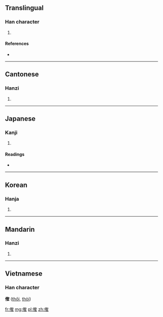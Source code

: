 ==Translingual==

===Han character===
{{Han char|rn=9|rad=人|as=10|sn=12|four=2421<sub>4</sub>|canj=人人月土 (OOBG)}}

# {{defn|Han|sort=人10}}

====References====
* {{Han ref|kx=0113.170|dkj=00963|dj=0241.070|hdz=10206.090|uh=5095|ud=20629|bh=D852|bd=55378}}

----

==Cantonese==

===Hanzi===
{{yue-hanzi|jyut=|y=gok3}}

# {{defn|Cantonese|sort=人10}}

----

==Japanese==

===Kanji===
{{ja-kanji|grade=|rs=人10}}

# {{defn|Japanese|sort=人10}}

====Readings====
* {{ja-readings|on=[[かく]] (kaku)|kun=}}

----

==Korean==

===Hanja===
{{ko-hanja|hangeul=각|rv=gak|mr=kak}}

# {{defn|Korean|sort=人10}}

----

==Mandarin==

===Hanzi===
{{cmn-hanzi|pin=[[jué]] ([[jue2]])|wg=chüeh<sup>2</sup>}}
#{{defn|Mandarin|sort=人10}}

----

==Vietnamese==
===Han character===
'''傕''' ([[thôi]], [[thòi]])

[[fr:傕]]
[[mg:傕]]
[[pl:傕]]
[[zh:傕]]
